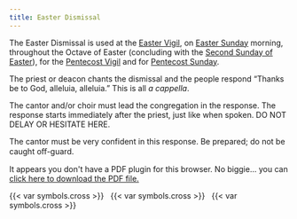 ```yaml
---
title: Easter Dismissal
---
```


::: {.red}
The Easter Dismissal is used at the [Easter Vigil](../holy-week/easter-vigil.qmd), on [Easter Sunday](../easter/easter01.qmd) morning, throughout the Octave of Easter (concluding with the [Second Sunday of Easter](../easter/easter02.qmd)), for the [Pentecost Vigil](../easter/pentecost-vigil.qmd) and for [Pentecost Sunday](../easter/pentecost.qmd).

The priest or deacon chants the dismissal and the people respond “Thanks be
to God, alleluia, alleluia.” This is all *a cappella*.

The cantor and/or choir must lead the congregation in the response. The
response starts immediately after the priest, just like when spoken. DO NOT
DELAY OR HESITATE HERE.

The cantor must be very confident in this response. Be prepared; do not
be caught oﬀ-guard.
:::

```{=html}
<object data="easter_dismissal.pdf#toolbar=0&navpanes=0&scrollbar=0" type="application/pdf" width="100%" height="100%">
    <p>It appears you don't have a PDF plugin for this browser.
    No biggie... you can <a href="easter_dismissal.pdf">click here to download the PDF file.</a></p>
</object>
```

::: {.centered}
{{< var symbols.cross >}} &nbsp; {{< var symbols.cross >}} &nbsp; {{< var symbols.cross >}}
:::
